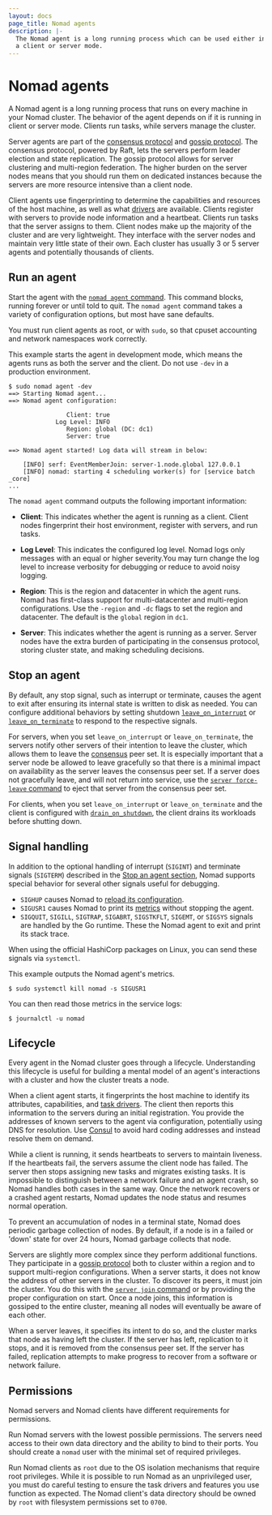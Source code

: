 ```yaml
---
layout: docs
page_title: Nomad agents
description: |-
  The Nomad agent is a long running process which can be used either in
  a client or server mode.
---
```


# Nomad agents

A Nomad agent is a long running process that runs on every machine in your Nomad
cluster. The behavior of the agent depends on if it is running in client or
server mode. Clients run tasks, while servers manage the cluster.

Server agents are part of the [consensus protocol](/nomad/docs/concepts/consensus) and
[gossip protocol](/nomad/docs/concepts/gossip). The consensus protocol, powered
by Raft, lets the servers perform leader election and state replication.
The gossip protocol allows for server clustering and multi-region federation.
The higher burden on the server nodes means that you should run them on
dedicated instances because the servers are more resource intensive than a
client node.

Client agents use fingerprinting to determine the capabilities and resources of
the host machine, as well as what [drivers](/nomad/docs/drivers) are available.
Clients register with servers to provide node information and a heartbeat.
Clients run tasks that the server assigns to them. Client nodes make up the
majority of the cluster and are very lightweight. They interface with the server
nodes and maintain very little state of their own. Each cluster has usually 3 or
5 server agents and potentially thousands of clients.

## Run an agent

Start the agent with the [`nomad agent` command](/nomad/commands/agent).
This command blocks, running forever or until told to quit. The `nomad agent`
command takes a variety of configuration options, but most have sane defaults.

<Note title="Linux Users">

You must run client agents as root, or with `sudo`, so that cpuset accounting
and network namespaces work correctly.

</Note>

This example starts the agent in development mode, which means the agents runs
as both the server and the client. Do not use `-dev` in a production environment.

```shell-session
$ sudo nomad agent -dev
==> Starting Nomad agent...
==> Nomad agent configuration:

                Client: true
             Log Level: INFO
                Region: global (DC: dc1)
                Server: true

==> Nomad agent started! Log data will stream in below:

    [INFO] serf: EventMemberJoin: server-1.node.global 127.0.0.1
    [INFO] nomad: starting 4 scheduling worker(s) for [service batch _core]
...
```

The `nomad agent` command outputs the following important information:

- **Client**: This indicates whether the agent is running as a client.
  Client nodes fingerprint their host environment, register with servers,
  and run tasks.

- **Log Level**: This indicates the configured log level. Nomad logs only
  messages with an equal or higher severity.You may turn change the log level to
  increase verbosity for debugging or reduce to avoid noisy logging.

- **Region**: This is the region and datacenter in which the agent runs. Nomad
  has first-class support for multi-datacenter and multi-region configurations.
  Use the `-region` and `-dc` flags to set the region and datacenter. The
  default is the `global` region in `dc1`.

- **Server**: This indicates whether the agent is running as a server. Server
  nodes have the extra burden of participating in the consensus protocol,
  storing cluster state, and making scheduling decisions.

## Stop an agent

By default, any stop signal, such as interrupt or terminate, causes the
agent to exit after ensuring its internal state is written to disk as
needed. You can configure additional behaviors by setting shutdown
[`leave_on_interrupt`][] or [`leave_on_terminate`][] to respond to the
respective signals.

For servers, when you set `leave_on_interrupt` or `leave_on_terminate`, the
servers notify other servers of their intention to leave the cluster, which
allows them to leave the [consensus][] peer set. It is especially important that
a server node be allowed to leave gracefully so that there is a minimal
impact on availability as the server leaves the consensus peer set. If a server
does not gracefully leave, and will not return into service, use the [`server
force-leave` command][] to eject that server from the consensus peer set.

For clients, when you set `leave_on_interrupt` or `leave_on_terminate` and the
client is configured with [`drain_on_shutdown`][], the client drains its
workloads before shutting down.

## Signal handling

In addition to the optional handling of interrupt (`SIGINT`) and terminate
signals (`SIGTERM`) described in the [Stop an agent
section](#stop-an-agent), Nomad supports special behavior for several other
signals useful for debugging.

* `SIGHUP` causes Nomad to [reload its configuration][].
* `SIGUSR1` causes Nomad to print its [metrics][] without stopping the
  agent.
* `SIGQUIT`, `SIGILL`, `SIGTRAP`, `SIGABRT`, `SIGSTKFLT`, `SIGEMT`, or `SIGSYS`
  signals are handled by the Go runtime. These the Nomad agent to exit
  and print its stack trace.

When using the official HashiCorp packages on Linux, you can send these signals
via `systemctl`.

This example outputs the Nomad agent's metrics.

```shell-session
$ sudo systemctl kill nomad -s SIGUSR1
```

You can then read those metrics in the service logs:

```shell-session
$ journalctl -u nomad
```

## Lifecycle

Every agent in the Nomad cluster goes through a lifecycle. Understanding
this lifecycle is useful for building a mental model of an agent's interactions
with a cluster and how the cluster treats a node.

When a client agent starts, it fingerprints the host machine to identify its
attributes, capabilities, and [task drivers](/nomad/docs/drivers). The client
then reports this information to the servers during an initial registration. You
provide the addresses of known servers to the agent via configuration,
potentially using DNS for resolution. Use [Consul](https://www.consul.io/)
to avoid hard coding addresses and instead resolve them on demand.

While a client is running, it sends heartbeats to servers to maintain liveness.
If the heartbeats fail, the servers assume the client node has failed. The
server then stops assigning new tasks and migrates existing tasks. It is
impossible to distinguish between a network failure and an agent crash, so Nomad
handles both
cases in the same way. Once the network recovers or a crashed agent
restarts, Nomad updates the node status and resumes normal operation.

To prevent an accumulation of nodes in a terminal state, Nomad does periodic
garbage collection of nodes. By default, if a node is in a failed or 'down'
state for over 24 hours, Nomad garbage collects that node.

Servers are slightly more complex since they perform additional functions. They
participate in a [gossip protocol](/nomad/docs/concepts/gossip) both to cluster
within a region and to support multi-region configurations. When a server starts, it does not know the address of other servers in the cluster.
To discover its peers, it must join the cluster. You do this with the
[`server join` command](/nomad/commands/server/join) or by providing the
proper configuration on start. Once a node joins, this information is gossiped
to the entire cluster, meaning all nodes will eventually be aware of each other.

When a server leaves, it specifies its intent to do so, and the cluster marks
that node as having left the cluster. If the server has left, replication to it
stops, and it is removed from the consensus peer set. If the server has failed,
replication attempts to make progress to recover from a software or network
failure.

## Permissions

Nomad servers and Nomad clients have different requirements for permissions.

Run Nomad servers with the lowest possible permissions. The servers
need access to their own data directory and the ability to bind to their ports.
You should create a `nomad` user with the minimal set of required privileges.

Run Nomad clients as `root` due to the OS isolation mechanisms that
require root privileges. While it is possible to run Nomad as an unprivileged
user, you must do careful testing to ensure the task drivers and features
you use function as expected. The Nomad client's data directory should be
owned by `root` with filesystem permissions set to `0700`.


[`leave_on_interrupt`]: /nomad/docs/configuration#leave_on_interrupt
[`leave_on_terminate`]: /nomad/docs/configuration#leave_on_terminate
[`server force-leave` command]: /nomad/commands/server/force-leave
[consensus]: /nomad/docs/concepts/consensus
[`drain_on_shutdown`]: /nomad/docs/configuration/client#drain_on_shutdown
[reload its configuration]: /nomad/docs/configuration#configuration-reload
[metrics]: /nomad/docs/operations/metrics-reference
